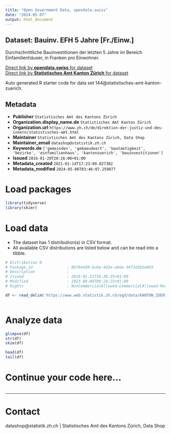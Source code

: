 ```yaml
---
title: "Open Government Data, opendata.swiss"
date: "2024-05-07"
output: html_document
---
```


## Dataset: Bauinv. EFH 5 Jahre [Fr./Einw.]

Durchschnittliche Bauinvestitionen der letzten 5 Jahre im Bereich Einfamilienhäuser, in Franken pro Einwohner.

[Direct link by **opendata.swiss** for dataset](https://opendata.swiss/de/dataset/bauinv-efh-5-jahre-fr-einw)<br>
[Direct link by **Statistisches Amt Kanton Zürich** for dataset](https://www.zh.ch/de/politik-staat/gemeinden/gemeindeportraet.html)

Auto generated R starter code for data set 144@statistisches-amt-kanton-zuerich.

## Metadata

- **Publisher** `Statistisches Amt des Kantons Zürich`
- **Organization.display_name.de** `Statistisches Amt Kanton Zürich`
- **Organization.url** `https://www.zh.ch/de/direktion-der-justiz-und-des-innern/statistisches-amt.html`
- **Maintainer** `Statistisches Amt des Kantons Zürich, Data Shop`
- **Maintainer_email** `datashop@statistik.zh.ch`
- **Keywords.de** `['gemeinden', 'gebaeudeart', 'bautaetigkeit', 'bezirke', 'einfamilienhaus', 'kantonzuerich', 'bauinvestitionen']`
- **Issued** `2016-01-20T20:16:00+01:00`
- **Metadata_created** `2021-01-14T17:23:09.027302`
- **Metadata_modified** `2024-05-06T03:46:07.259077`


# Load packages

```r

library(tidyverse)
library(skimr)

```

# Load data

-   The dataset has 1 distribution(s) in CSV format.
-   All available CSV distributions are listed below and can be read into a tibble.

```r

# Distribution 0
# Package_id               : 8b7b4430-bcbe-4d3a-a0da-34f3d5b5e855
# Description              : 
# Issued                   : 2016-01-21T16:30:35+01:00
# Modified                 : 2023-08-08T09:24:25+01:00
# Rights                   : NonCommercialAllowed-CommercialAllowed-ReferenceRequired

df <- read_delim('https://www.web.statistik.zh.ch/ogd/data/KANTON_ZUERICH_172.csv')



```

# Analyze data

```r

glimpse(df)
str(df)
skim(df)

head(df)
tail(df)

```

# Continue your code here...

```r

```

------------------------------------------------------------------------

# Contact

datashop@statistik.zh.ch | Statistisches Amt des Kantons Zürich, Data Shop
